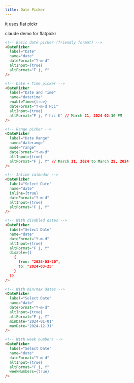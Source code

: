 ```yaml
---
title: Date Picker
---
```




it uses flat pickr


claude demo for flatpickr
```html
<!-- Basic date picker (friendly format) -->
<DatePicker
  label="Date"
  name="date"
  dateFormat="Y-m-d"
  altInput={true}
  altFormat="F j, Y"
/>

<!-- Date + Time picker -->
<DatePicker
  label="Date and Time"
  name="datetime"
  enableTime={true}
  dateFormat="Y-m-d H:i"
  altInput={true}
  altFormat="F j, Y h:i K" // March 21, 2024 02:30 PM
/>

<!-- Range picker -->
<DatePicker
  label="Date Range"
  name="daterange"
  mode="range"
  dateFormat="Y-m-d"
  altInput={true}
  altFormat="F j, Y" // March 21, 2024 to March 25, 2024
/>

<!-- Inline calendar -->
<DatePicker
  label="Select Date"
  name="date"
  inline={true}
  dateFormat="Y-m-d"
  altInput={true}
  altFormat="F j, Y"
/>

<!-- With disabled dates -->
<DatePicker
  label="Select Date"
  name="date"
  dateFormat="Y-m-d"
  altInput={true}
  altFormat="F j, Y"
  disable={[
    {
      from: "2024-03-20",
      to: "2024-03-25"
    }
  ]}
/>

<!-- With min/max dates -->
<DatePicker
  label="Select Date"
  name="date"
  dateFormat="Y-m-d"
  altInput={true}
  altFormat="F j, Y"
  minDate="2024-01-01"
  maxDate="2024-12-31"
/>

<!-- With week numbers -->
<DatePicker
  label="Select Date"
  name="date"
  dateFormat="Y-m-d"
  altInput={true}
  altFormat="F j, Y"
  weekNumbers={true}
/>
````
